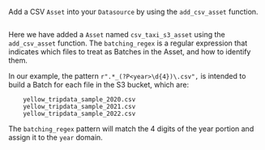 Add a CSV `Asset` into your `Datasource` by using the `add_csv_asset` function.

```python name="tests/integration/docusaurus/deployment_patterns/aws_cloud_storage_pandas.py get_pandas_s3_asset"
```

Here we have added a `Asset` named `csv_taxi_s3_asset` using the `add_csv_asset` function. The `batching_regex` is a regular expression that 
indicates which files to treat as Batches in the Asset, and how to identify them. 

In our example, the pattern `r".*_(?P<year>\d{4})\.csv",` is intended to build a Batch for each file in the S3 bucket, which are:

```
    yellow_tripdata_sample_2020.csv
    yellow_tripdata_sample_2021.csv
    yellow_tripdata_sample_2022.csv
```

The `batching_regex` pattern will match the 4 digits of the year portion and assign it to the `year` domain.

